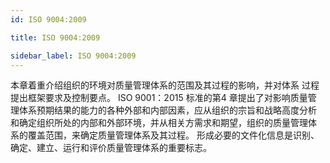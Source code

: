 ```yaml
---
id: ISO 9004:2009

title: ISO 9004:2009

sidebar_label: ISO 9004:2009
---
```



<AB>
  本章着重介绍组织的环境对质量管理体系的范围及其过程的影响，并对体系
  过程提出框架要求及控制要点。 ISO 9001：2015 标准的第4 章提出了对影响质量管
  理体系预期结果的能力的各种外部和内部因素，应从组织的宗旨和战略高度分析
  和确定组织所处的内部和外部环境，并从相关方需求和期望，组织的质量管理体
  系的覆盖范围，来确定质量管理体系及其过程。 形成必要的文件化信息是识别、
  确定、建立、运行和评价质量管理体系的重要标志。
</AB>


<DocCardList />
